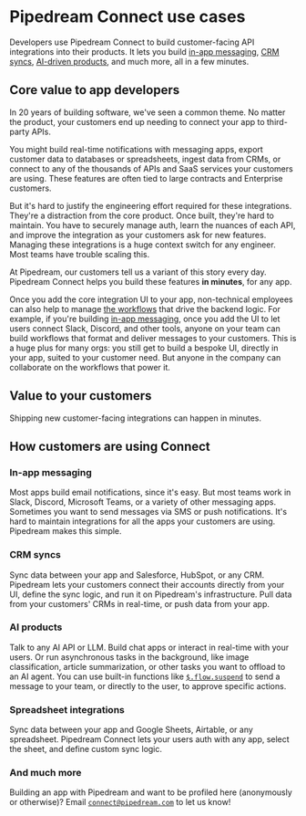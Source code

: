 # Pipedream Connect use cases

Developers use Pipedream Connect to build customer-facing API integrations into their products. It lets you build [in-app messaging](#in-app-messaging), [CRM syncs](#crm-syncs), [AI-driven products](#ai-products), and much more, all in a few minutes.

## Core value to app developers

In 20 years of building software, we've seen a common theme. No matter the product, your customers end up needing to connect your app to third-party APIs. 

You might build real-time notifications with messaging apps, export customer data to databases or spreadsheets, ingest data from CRMs, or connect to any of the thousands of APIs and SaaS services your customers are using. These features are often tied to large contracts and Enterprise customers.

But it's hard to justify the engineering effort required for these integrations. They're a distraction from the core product. Once built, they're hard to maintain. You have to securely manage auth, learn the nuances of each API, and improve the integration as your customers ask for new features. Managing these integrations is a huge context switch for any engineer. Most teams have trouble scaling this.

At Pipedream, our customers tell us a variant of this story every day. Pipedream Connect helps you build these features **in minutes**, for any app.

Once you add the core integration UI to your app, non-technical employees can also help to manage [the workflows](/workflows) that drive the backend logic. For example, if you're building [in-app messaging](#in-app-messaging), once you add the UI to let users connect Slack, Discord, and other tools, anyone on your team can build workflows that format and deliver messages to your customers. This is a huge plus for many orgs: you still get to build a bespoke UI, directly in your app, suited to your customer need. But anyone in the company can collaborate on the workflows that power it.

## Value to your customers

Shipping new customer-facing integrations can happen in minutes.

## How customers are using Connect

### In-app messaging

Most apps build email notifications, since it's easy. But most teams work in Slack, Discord, Microsoft Teams, or a variety of other messaging apps. Sometimes you want to send messages via SMS or push notifications. It's hard to maintain integrations for all the apps your customers are using. Pipedream makes this simple.

### CRM syncs

Sync data between your app and Salesforce, HubSpot, or any CRM. Pipedream lets your customers connect their accounts directly from your UI, define the sync logic, and run it on Pipedream's infrastructure. Pull data from your customers' CRMs in real-time, or push data from your app.

### AI products

Talk to any AI API or LLM. Build chat apps or interact in real-time with your users. Or run asynchronous tasks in the background, like image classification, article summarization, or other tasks you want to offload to an AI agent. You can use built-in functions like [`$.flow.suspend`](/code/nodejs/rerun#flowsuspend) to send a message to your team, or directly to the user, to approve specific actions.

### Spreadsheet integrations

Sync data between your app and Google Sheets, Airtable, or any spreadsheet. Pipedream Connect lets your users auth with any app, select the sheet, and define custom sync logic.

### And much more

Building an app with Pipedream and want to be profiled here (anonymously or otherwise)? Email <code>connect@pipedream.com</code> to let us know!
